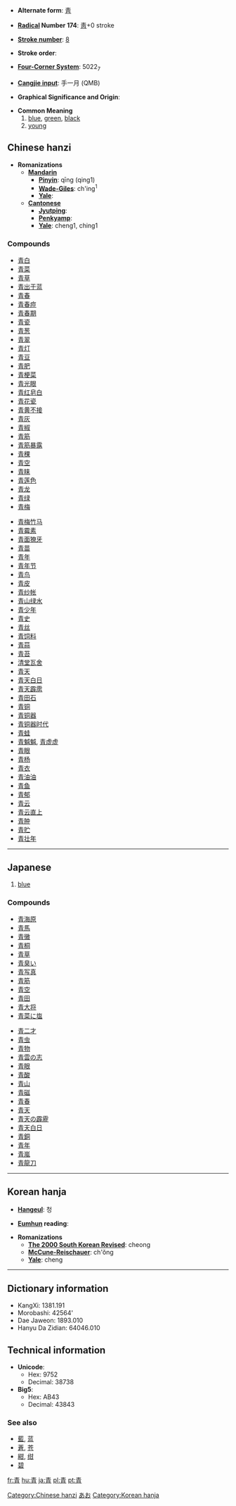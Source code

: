 * '''Alternate form''': [[靑]]

* '''[[Wiktionary:Chinese radical index| Radical]] Number 174''': [[Wiktionary:Chinese radical index 靑|靑]]+0 stroke

* '''[[Wiktionary:Chinese total strokes index|Stroke number]]''': [[Wiktionary:Chinese total strokes index 8|8]]

* '''Stroke order''': 

* '''[[Wiktionary:Chinese four corner index|Four-Corner System]]''': 5022<sub>7</sub>

* '''[[Wiktionary:Chinese Cangjie index|Cangjie input]]''': 手一月 (QMB)

* '''Graphical Significance and Origin''': 

* '''Common Meaning'''
*# [[blue]], [[green]], [[black]]
*# [[young]]

== Chinese hanzi==

* '''Romanizations'''
** '''[[Mandarin]]'''
*** '''[[Pinyin]]''': qīng (qing1)
*** '''[[Wade-Giles]]''': ch'ing<sup>1</sup>
*** '''[[Yale]]''': 
** '''[[Cantonese]]'''
*** '''[[Jyutping]]''':
*** '''[[Penkyamp]]''': 
*** '''[[Yale]]''': cheng1, ching1

===Compounds===
{{top}}
*[[青白]]
*[[青菜]]
*[[青草]]
*[[青出于蓝]]
*[[青春]]
*[[青春痘]]
*[[青春期]]
*[[青瓷]]
*[[青葱]]
*[[青翠]]
*[[青灯]]
*[[青豆]]
*[[青肥]]
*[[青梗菜]]
*[[青光眼]]
*[[青红皂白]]
*[[青花瓷]]
*[[青黄不接]]
*[[青灰]]
*[[青椒]]
*[[青筋]]
*[[青筋暴露]]
*[[青稞]]
*[[青空]]
*[[青睐]]
*[[青莲色]]
*[[青龙]]
*[[青绿]]
*[[青梅]]
{{mid}}
*[[青梅竹马]]
*[[青霉素]]
*[[青面獠牙]]
*[[青苗]]
*[[青年]]
*[[青年节]]
*[[青鸟]]
*[[青皮]]
*[[青纱帐]]
*[[青山绿水]]
*[[青少年]]
*[[青史]]
*[[青丝]]
*[[青饲料]]
*[[青蒜]]
*[[青苔]]
*[[清堂瓦舍]]
*[[青天]]
*[[青天白日]]
*[[青天霹雳]]
*[[青田石]]
*[[青铜]]
*[[青铜器]]
*[[青铜器时代]]
*[[青蛙]]
*[[青魆魆]], [[青虚虚]]
*[[青眼]]
*[[青杨]]
*[[青衣]]
*[[青油油]]
*[[青鱼]]
*[[青郁]]
*[[青云]]
*[[青云直上]]
*[[青肿]]
*[[青贮]]
*[[青壮年]]
{{bottom}}


----
== Japanese ==

{{kanji|[[せい]] ([[sei]]), [[しょう]] ([[shō]])|[[あお]] ([[ao]]), [[あおい|あお・い]] ([[aoi]])}}
{{japnoun|あお|ao}}
# [[blue]]

===Compounds===
{{top}}
*[[青海原]]
*[[青馬]]
*[[青黴]]
*[[青桐]]
*[[青草]]
*[[青臭い]]
*[[青写真]]
*[[青筋]]
*[[青空]]
*[[青田]]
*[[青大将]]
*[[青菜に塩]]
{{mid}}
*[[青二才]]
*[[青虫]]
*[[青物]]
*[[青雲の志]]
*[[青眼]]
*[[青酸]]
*[[青山]]
*[[青磁]]
*[[青春]]
*[[青天]]
*[[青天の霹靂]]
*[[青天白日]]
*[[青銅]]
*[[青年]]
*[[青嵐]]
*[[青龍刀]]
{{bottom}}


----
== Korean hanja ==

* '''[[Hangeul]]''': 청

* '''[[Eumhun]] reading''': 

* '''Romanizations'''
** '''[[The 2000 South Korean Revised Romanization|The 2000 South Korean Revised]]''': cheong
** '''[[McCune-Reischauer]]''': ch'ŏng
** '''[[Yale]]''': cheng


----
== Dictionary information ==

* KangXi: 1381.191
* Morobashi: 42564'
* Dae Jaweon: 1893.010
* Hanyu Da Zidian: 64046.010

== Technical information ==

* '''Unicode''':
** Hex: 9752
** Decimal: 38738
* '''Big5''':
** Hex: AB43
** Decimal: 43843

===See also===
*[[藍]], [[蓝]]
*[[蒼]], [[苍]]
*[[紺]], [[绀]]
*[[碧]]

[[Category:Chinese hanzi]]
[[Category:ja:Colors|あお]]
[[Category:Korean hanja]]

[[fr:青]]
[[hu:青]]
[[ja:青]]
[[pl:青]]
[[pt:青]]